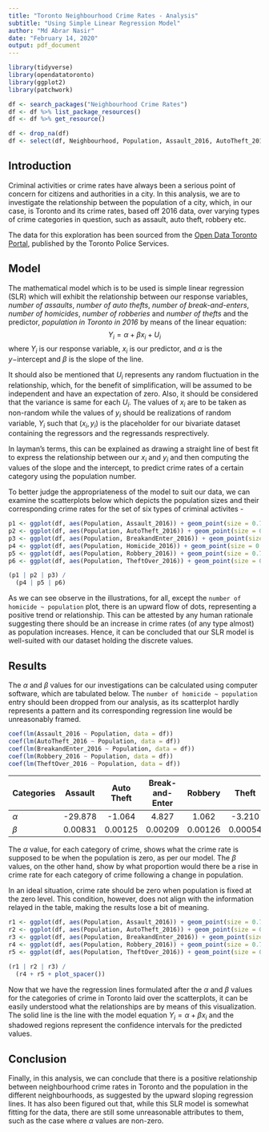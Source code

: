 ```yaml
---
title: "Toronto Neighbourhood Crime Rates - Analysis"
subtitle: "Using Simple Linear Regression Model"
author: "Md Abrar Nasir"
date: "February 14, 2020"
output: pdf_document
---
```


```r

library(tidyverse)
library(opendatatoronto)
library(ggplot2)
library(patchwork)

df <- search_packages("Neighbourhood Crime Rates")
df <- df %>% list_package_resources()
df <- df %>% get_resource()

df <- drop_na(df)
df <- select(df, Neighbourhood, Population, Assault_2016, AutoTheft_2016, BreakandEnter_2016, Homicide_2016, Robbery_2016, TheftOver_2016)

```


## Introduction

Criminal activities or crime rates have always been a serious point of concern for citizens and authorities in a city. In this analysis, we are to investigate the relationship between the population of a city, which, in our case, is Toronto and its crime rates, based off 2016 data, over varying types of crime categories in question, such as assault, auto theft, robbery etc.

The data for this exploration has been sourced from the [Open Data Toronto Portal](https://open.toronto.ca/dataset/neighbourhood-crime-rates/), published by the Toronto Police Services.


## Model

The mathematical model which is to be used is simple linear regression (SLR) which will exhibit the relationship between our response variables, *number of assaults*, *number of auto thefts*, *number of break-and-enters*, *number of homicides*, *number of robberies* and *number of thefts* and the predictor, *population in Toronto in 2016* by means of the linear equation:
$$Y_i = \alpha + \beta x_i + U_i$$
where $Y_i$ is our response variable, $x_i$ is our predictor, and $\alpha$ is the $y-$intercept and $\beta$ is the slope of the line.

It should also be mentioned that $U_i$ represents any random fluctuation in the relationship, which, for the benefit of simplification, will be assumed to be independent and have an expectation of zero. Also, it should be considered that the variance is same for each $U_i$. The values of $x_i$ are to be taken as non-random while the values of $y_i$ should be realizations of random variable, $Y_i$ such that $(x_i, y_i)$ is the placeholder for our bivariate dataset containing the regressors and the regressands resprectively.

In layman's terms, this can be explained as drawing a straight line of best fit to express the relationship between our $x_i$ and $y_i$ and then computing the values of the slope and the intercept, to predict crime rates of a certain category using the population number.

To better judge the appropriateness of the model to suit our data, we can examine the scatterplots below which depicts the population sizes and their corresponding crime rates for the set of six types of criminal activites -

```r

p1 <- ggplot(df, aes(Population, Assault_2016)) + geom_point(size = 0.75, col = "#390099") + ggtitle("Scatterplot showing Population \n and Number of Assaults") + theme(plot.title = element_text(size = 7, face = "bold", hjust = 0.5), axis.title = element_text(size = 6.75)) +labs(x = "Population in 2016", y = "Number of Assaults in 2016")
p2 <- ggplot(df, aes(Population, AutoTheft_2016)) + geom_point(size = 0.75,col = "#9E0059") + ggtitle("Scatterplot showing Population \n and Number of Auto Thefts") + theme(plot.title = element_text(size = 7, face = "bold", hjust = 0.5), axis.title = element_text(size = 6.75)) + xlab("Population in 2016") + ylab("Number of Auto Thefts in 2016")
p3 <- ggplot(df, aes(Population, BreakandEnter_2016)) + geom_point(size = 0.75, col = "#FF0054") + ggtitle("Scatterplot showing Population \n and Number of Break-and-Enters") + theme(plot.title = element_text(size = 7, face = "bold", hjust = 0.5), axis.title = element_text(size = 6.75)) + xlab("Population in 2016") + ylab("Number of Break-and-Enters in 2016") 
p4 <- ggplot(df, aes(Population, Homicide_2016)) + geom_point(size = 0.75, col = "#FF5400") + ggtitle("Scatterplot showing Population \n and Number of Homicides") + theme(plot.title = element_text(size = 7, face = "bold", hjust = 0.5), axis.title = element_text(size = 6.75)) + xlab("Population in 2016") + ylab("Number of Homicides in 2016")
p5 <- ggplot(df, aes(Population, Robbery_2016)) + geom_point(size = 0.75, col = "#FFBD00") + ggtitle("Scatterplot showing Population \n and Number of Robberies") + theme(plot.title = element_text(size = 7, face = "bold", hjust = 0.5), axis.title = element_text(size = 6.75)) + xlab("Population in 2016") + ylab("Number of Robberies in 2016") 
p6 <- ggplot(df, aes(Population, TheftOver_2016)) + geom_point(size = 0.75, col = "#06D6A0") + ggtitle("Scatterplot showing Population \n and Number of Thefts") + theme(plot.title = element_text(size = 7, face = "bold", hjust = 0.5), axis.title = element_text(size = 6.75)) + xlab("Population in 2016") + ylab("Number of Thefts in 2016")

(p1 | p2 | p3) /
  (p4 | p5 | p6)

```

As we can see observe in the illustrations, for all, except the `number of homicide ~ population` plot, there is an upward flow of dots, representing a positive trend or relationship. This can be attested by any human rationale suggesting there should be an increase in crime rates (of any type almost) as population increases. Hence, it can be concluded that our SLR model is well-suited with our dataset holding the discrete values.


## Results

The $\alpha$ and $\beta$ values for our investigations can be calculated using computer software, which are tabulated below. The `number of homicide ~ population` entry should been dropped from our analysis, as its scatterplot hardly represents a pattern and its corresponding regression line would be unreasonably framed.

```r

coef(lm(Assault_2016 ~ Population, data = df))
coef(lm(AutoTheft_2016 ~ Population, data = df))
coef(lm(BreakandEnter_2016 ~ Population, data = df))
coef(lm(Robbery_2016 ~ Population, data = df))
coef(lm(TheftOver_2016 ~ Population, data = df))

```

| Categories | Assault | Auto Theft | Break-and-Enter | Robbery | Theft |
|:-----------------------|:-------:|:----------:|:---------------:|:-------:|:-----:|
| $\alpha$ | -29.878 | -1.064 | 4.827 | 1.062 | -3.210 |
| $\beta$ | 0.00831 | 0.00125 | 0.00209 | 0.00126 | 0.00054 |

The $\alpha$ value, for each category of crime, shows what the crime rate is supposed to be when the population is zero, as per our model. The $\beta$ values, on the other hand, show by what proportion would there be a rise in crime rate for each category of crime following a change in population.

In an ideal situation, crime rate should be zero when population is fixed at the zero level. This condition, however, does not align with the information relayed in the table, making the results lose a bit of meaning.

```r

r1 <- ggplot(df, aes(Population, Assault_2016)) + geom_point(size = 0.75) + stat_smooth(method = lm, col = "#390099", fill = "#390099") + ggtitle("Relationship between Population \n and Number of Assaults") + theme(plot.title = element_text(size = 7, face = "bold", hjust = 0.5), axis.title = element_text(size = 6.75)) +labs(x = "Population in 2016", y = "Number of Assaults in 2016")
r2 <- ggplot(df, aes(Population, AutoTheft_2016)) + geom_point(size = 0.75) + stat_smooth(method = lm, col = "#9E0059", fill = "#9E0059") + ggtitle("Relationship between Population \n and Number of Auto Thefts") + theme(plot.title = element_text(size = 7, face = "bold", hjust = 0.5), axis.title = element_text(size = 6.75)) + xlab("Population in 2016") + ylab("Number of Auto Thefts in 2016")
r3 <- ggplot(df, aes(Population, BreakandEnter_2016)) + geom_point(size = 0.75) + stat_smooth(method = lm, col = "#FF0054", fill = "#FF0054") + ggtitle("Relationship between Population \n and Number of Break-and-Enters") + theme(plot.title = element_text(size = 7, face = "bold", hjust = 0.5), axis.title = element_text(size = 6.75)) + xlab("Population in 2016") + ylab("Number of Break-and-Enters in 2016") 
r4 <- ggplot(df, aes(Population, Robbery_2016)) + geom_point(size = 0.75) + stat_smooth(method = lm, col = "#FFBD00", fill = "#FFBD00") + ggtitle("Relationship between Population \n and Number of Robberies") + theme(plot.title = element_text(size = 7, face = "bold", hjust = 0.5), axis.title = element_text(size = 6.75)) + xlab("Population in 2016") + ylab("Number of Robberies in 2016") 
r5 <- ggplot(df, aes(Population, TheftOver_2016)) + geom_point(size = 0.75) + stat_smooth(method = lm, col = "#06D6A0", fill = "#06D6A0") + ggtitle("Relationship between Population \n and Number of Thefts") + theme(plot.title = element_text(size = 7, face = "bold", hjust = 0.5), axis.title = element_text(size = 6.75)) + xlab("Population in 2016") + ylab("Number of Thefts in 2016")

(r1 | r2 | r3) /
  (r4 + r5 + plot_spacer())

```

Now that we have the regression lines formulated after the $\alpha$ and $\beta$ values for the categories of crime in Toronto laid over the scatterplots, it can be easily understood what the relationships are by means of this visualization. The solid line is the line with the model equation $Y_i = \alpha + \beta x_i$ and the shadowed regions represent the confidence intervals for the predicted values.


## Conclusion

Finally, in this analysis, we can conclude that there is a positive relationship between neighbourhood crime rates in Toronto and the population in the different neighbourhoods, as suggested by the upward sloping regression lines. It has also been figured out that, while this SLR model is somewhat fitting for the data, there are still some unreasonable attributes to them, such as the case where $\alpha$ values are non-zero.
